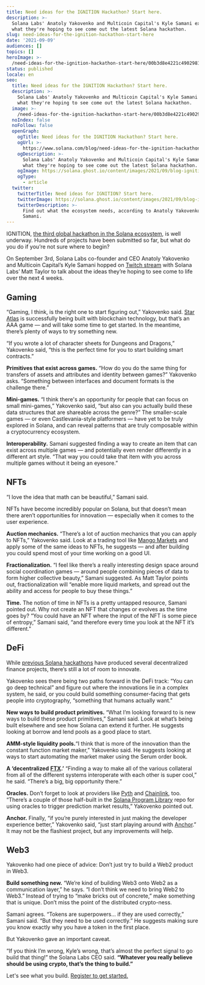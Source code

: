 ```yaml
---
title: Need ideas for the IGNITION Hackathon? Start here.
description: >-
  Solana Labs' Anatoly Yakovenko and Multicoin Capital's Kyle Samani explain
  what they're hoping to see come out the latest Solana hackathon.
slug: need-ideas-for-the-ignition-hackathon-start-here
date: '2021-09-09'
audiences: []
topics: []
heroImage: >-
  /need-ideas-for-the-ignition-hackathon-start-here/00b3d8e4221c4902981927ca3cb9fec9.png
status: published
locale: en
seo:
  title: Need ideas for the IGNITION Hackathon? Start here.
  description: >-
    Solana Labs' Anatoly Yakovenko and Multicoin Capital's Kyle Samani explain
    what they're hoping to see come out the latest Solana hackathon.
  image: >-
    /need-ideas-for-the-ignition-hackathon-start-here/00b3d8e4221c4902981927ca3cb9fec9.png
  noIndex: false
  noFollow: false
  openGraph:
    ogTitle: Need ideas for the IGNITION Hackathon? Start here.
    ogUrl: >-
      https://www.solana.com/blog/need-ideas-for-the-ignition-hackathon-start-here
    ogDescription: >-
      Solana Labs' Anatoly Yakovenko and Multicoin Capital's Kyle Samani explain
      what they're hoping to see come out the latest Solana hackathon.
    ogImage: https://solana.ghost.io/content/images/2021/09/blog-ignition.png
    ogType:
      - article
  twitter:
    twitterTitle: Need ideas for IGNITION? Start here.
    twitterImage: https://solana.ghost.io/content/images/2021/09/blog-ignition.png
    twitterDescription: >-
      Find out what the ecosystem needs, according to Anatoly Yakovenko and Kyle
      Samani.
---
```



<YouTube videoId="bu6NhNINlfQ" />


IGNITION, [the third global hackathon in the Solana ecosystem](https://solana.com/ignition?ref=solana.ghost.io), is well underway. Hundreds of projects have been submitted so far, but what do you do if you’re not sure where to begin?

On September 3rd, Solana Labs co-founder and CEO Anatoly Yakovenko and Multicoin Capital’s Kyle Samani hopped on [Twitch stream](https://solana.ghost.io/p/c66c2416-32cc-44f0-9306-595a321a2d79/twitch.tv/solanatv) with Solana Labs’ Matt Taylor to talk about the ideas they’re hoping to see come to life over the next 4 weeks.

## **Gaming**

“Gaming, I think, is the right one to start figuring out,” Yakovenko said. [Star Atlas](https://staratlas.com/?ref=solana.ghost.io) is successfully being built with blockchain technology, but that’s an AAA game — and will take some time to get started. In the meantime, there’s plenty of ways to try something new.

“If you wrote a lot of character sheets for Dungeons and Dragons,” Yakovenko said, “this is the perfect time for you to start building smart contracts.”

**Primitives that exist across games.** “How do you do the same thing for transfers of assets and attributes and identity between games?” Yakovenko asks. “Something between interfaces and document formats is the challenge there.”

**Mini-games.** “I think there's an opportunity for people that can focus on small mini-games,” Yakovenko said, “but also can you actually build these data structures that are shareable across the genre?” The smaller-scale games — or even Castlevania-style platformers — have yet to be truly explored in Solana, and can reveal patterns that are truly composable within a cryptocurrency ecosystem.

**Interoperability.** Samani suggested finding a way to create an item that can exist across multiple games — and potentially even render differently in a different art style. “That way you could take that item with you across multiple games without it being an eyesore.”

## **NFTs**

“I love the idea that math can be beautiful,” Samani said.

NFTs have become incredibly popular on Solana, but that doesn’t mean there aren’t opportunities for innovation — especially when it comes to the user experience.

**Auction mechanics.** “There’s a lot of auction mechanics that you can apply to NFTs,” Yakovenko said. Look at a trading tool like [Mango Markets](https://mango.markets/?ref=solana.ghost.io) and apply some of the same ideas to NFTs, he suggests — and after building you could spend most of your time working on a good UI.

**Fractionalization.** “I feel like there’s a really interesting design space around social coordination games — around people combining pieces of data to form higher collective beauty,” Samani suggested. As Matt Taylor points out, fractionalization will “enable more liquid markets, and spread out the ability and access for people to buy these things.”

**Time.** The notion of time in NFTs is a pretty untapped resource, Samani pointed out. Why not create an NFT that changes or evolves as the time goes by? “You could have an NFT where the input of the NFT is some piece of entropy,” Samani said, “and therefore every time you look at the NFT it’s different."

## **DeFi**

While [previous Solana hackathons](https://solana.com/news/announcing-winners-of-the-solana-season-hackathon?ref=solana.ghost.io) have produced several decentralized finance projects, there’s still a lot of room to innovate.

Yakovenko sees there being two paths forward in the DeFi track: “You can go deep technical” and figure out where the innovations lie in a complex system, he said, or you could build something consumer-facing that gets people into cryptography, “something that humans actually want.”

**New ways to build product primitives.** “What I’m looking forward to is new ways to build these product primitives,” Samani said. Look at what’s being built elsewhere and see how Solana can extend it further. He suggests looking at borrow and lend pools as a good place to start.

**AMM-style liquidity pools.**“I think that is more of the innovation than the constant function market maker,” Yakovenko said. He suggests looking at ways to start automating the market maker using the Serum order book.

**A ‘decentralized** [**FTX**](https://ftx.com/en?ref=solana.ghost.io)**.’** “Finding a way to make all of the various collateral from all of the different systems interoperate with each other is super cool,” he said. “There’s a big, big opportunity there.”

**Oracles.** Don’t forget to look at providers like [Pyth](https://pyth.network/?ref=solana.ghost.io) and [Chainlink](https://solana.com/ecosystem/chainlink?ref=solana.ghost.io), too. “There’s a couple of those half-built in the [Solana Program Library](https://spl.solana.com/?ref=solana.ghost.io) repo for using oracles to trigger prediction market results,” Yakovenko pointed out.

**Anchor.** Finally, “if you’re purely interested in just making the developer experience better,” Yakovenko said, “just start playing around with [Anchor](https://anchorprotocol.com/?ref=solana.ghost.io).” It may not be the flashiest project, but any improvements will help.

## **Web3**

Yakovenko had one piece of advice: Don’t just try to build a Web2 product in Web3.

**Build something new.** “We’re kind of building Web3 onto Web2 as a communication layer,” he says. “I don’t think we need to bring Web2 to Web3.” Instead of trying to “make bricks out of concrete,” make something that is unique. Don’t miss the point of the distributed crypto-ness.

Samani agrees. “Tokens are superpowers… if they are used correctly,” Samani said. “But they need to be used correctly.” He suggests making sure you know exactly why you have a token in the first place.

But Yakovenko gave an important caveat.

“If you think I’m wrong, Kyle’s wrong, that’s almost the perfect signal to go build that thing!” the Solana Labs CEO said. **“Whatever you really believe should be using crypto, that’s the thing to build.”**

Let's see what you build. [Register to get started.](https://ignition.devpost.com/?ref=solana.ghost.io)
